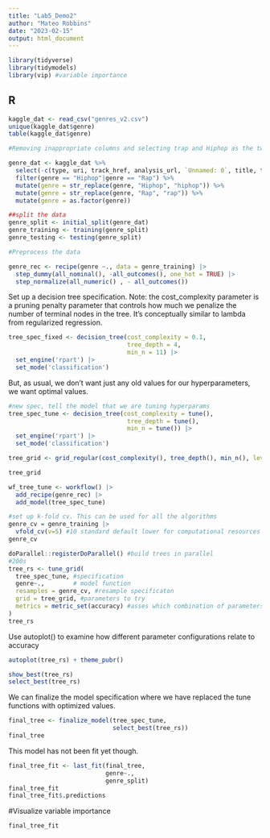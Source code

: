 ```yaml
---
title: "Lab5_Demo2"
author: "Mateo Robbins"
date: "2023-02-15"
output: html_document
---
```


```r
library(tidyverse)
library(tidymodels)
library(vip) #variable importance
```
## R
```r
kaggle_dat <- read_csv("genres_v2.csv")
unique(kaggle_dat$genre)
table(kaggle_dat$genre)

#Removing inappropriate columns and selecting trap and Hiphop as the two genres here and making case consistent

genre_dat <- kaggle_dat %>%
  select(-c(type, uri, track_href, analysis_url, `Unnamed: 0`, title, tempo, id, song_name)) %>%
  filter(genre == "Hiphop"|genre == "Rap") %>%
  mutate(genre = str_replace(genre, "Hiphop", "hiphop")) %>%
  mutate(genre = str_replace(genre, "Rap", "rap")) %>%
  mutate(genre = as.factor(genre))
```

```r
##split the data
genre_split <- initial_split(genre_dat) 
genre_training <- training(genre_split)
genre_testing <- testing(genre_split)
```

```r
#Preprocess the data

genre_rec <- recipe(genre ~., data = genre_training) |> 
  step_dummy(all_nominal(), -all_outcomes(), one_hot = TRUE) |> 
  step_normalize(all_numeric() , - all_outcomes())
```

Set up a decision tree specification. Note: the cost_complexity parameter is a pruning penalty parameter that controls how much we penalize the number of terminal nodes in the tree.  It's conceptually similar to lambda from regularized regression.

```r
tree_spec_fixed <- decision_tree(cost_complexity = 0.1,
                                 tree_depth = 4, 
                                 min_n = 11) |> 
  set_engine('rpart') |> 
  set_mode('classification')
```

But, as usual, we don't want just any old values for our hyperparameters, we want optimal values.
```r
#new spec, tell the model that we are tuning hyperparams
tree_spec_tune <- decision_tree(cost_complexity = tune(),
                                 tree_depth = tune(), 
                                 min_n = tune()) |> 
  set_engine('rpart') |> 
  set_mode('classification')

tree_grid <- grid_regular(cost_complexity(), tree_depth(), min_n(), levels = 5)

tree_grid
```

```r
wf_tree_tune <- workflow() |> 
  add_recipe(genre_rec) |> 
  add_model(tree_spec_tune) 
```

```r
#set up k-fold cv. This can be used for all the algorithms
genre_cv = genre_training |> 
  vfold_cv(v=5) #10 standard default lower for computational resources
genre_cv
```

```r
doParallel::registerDoParallel() #build trees in parallel
#200s
tree_rs <- tune_grid(
  tree_spec_tune, #specification
  genre~.,        # model function
  resamples = genre_cv, #resample specificaton
  grid = tree_grid, #parameters to try
  metrics = metric_set(accuracy) #asses which combination of parameters is best
)
tree_rs
```
Use autoplot() to examine how different parameter configurations relate to accuracy 
```r
autoplot(tree_rs) + theme_pubr()
```

```r
show_best(tree_rs)
select_best(tree_rs)
```

We can finalize the model specification where we have replaced the tune functions with optimized values.

```r
final_tree <- finalize_model(tree_spec_tune, 
                             select_best(tree_rs))
final_tree
```

This model has not been fit yet though.

```r
final_tree_fit <- last_fit(final_tree,
                           genre~.,
                           genre_split)
final_tree_fit
final_tree_fit$.predictions
```

#Visualize variable importance
```r
final_tree_fit 
```

